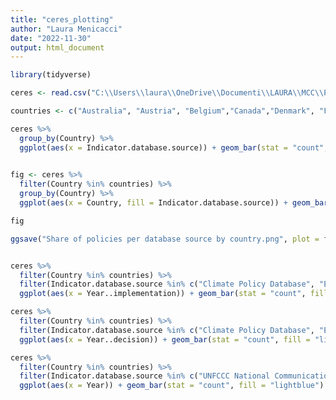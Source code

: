 ---
title: "ceres_plotting"
author: "Laura Menicacci"
date: "2022-11-30"
output: html_document
---

```{r, echo=FALSE}
library(tidyverse)

ceres <- read.csv("C:\\Users\\laura\\OneDrive\\Documenti\\LAURA\\MCC\\Policy databases\\ceres_firstversion.csv")
```

```{r, echo=FALSE, warning=FALSE}
countries <- c("Australia", "Austria", "Belgium","Canada","Denmark", "Finland", "France", "Germany", "Greece", "Ireland", "Italy", "Japan", "Luxembourg", "Netherlands","New Zealand", "Portugal",  "Spain", "Sweden", "Switzerland", "United Kingdom", "United States of America")

ceres %>% 
  group_by(Country) %>% 
  ggplot(aes(x = Indicator.database.source)) + geom_bar(stat = "count", fill = "lightblue", alpha = 0.9) + theme_bw() + xlab("Database source") + labs(title = "Share of policies per database source", subtitle = "Filtered by 21 Annex I countries")
  
```

```{r fig.align="center", echo = FALSE, fig.width = 14, warning=FALSE}
fig <- ceres %>% 
  filter(Country %in% countries) %>% 
  group_by(Country) %>% 
  ggplot(aes(x = Country, fill = Indicator.database.source)) + geom_bar(stat = "count", width = 0.8) + theme_bw() + xlab("Countries") + labs(title = "Share of policies per database source by country", subtitle = "Filtered by 21 Annex I countries")

fig 

ggsave("Share of policies per database source by country.png", plot = fig, device = "png", width = 10, height = 8)

```

```{r}

```


```{r fig.align="center", echo = FALSE,  warning=FALSE}
ceres %>% 
  filter(Country %in% countries) %>% 
  filter(Indicator.database.source %in% c("Climate Policy Database", "EEA")) %>% 
  ggplot(aes(x = Year..implementation)) + geom_bar(stat = "count", fill = "lightblue") + theme_bw() + labs(title = "Frequency of implementation Years")

```

```{r  fig.align="center", echo = FALSE, fig.width = 14,  warning=FALSE}
ceres %>% 
  filter(Country %in% countries) %>% 
  filter(Indicator.database.source %in% c("Climate Policy Database", "EEA")) %>% 
  ggplot(aes(x = Year..decision)) + geom_bar(stat = "count", fill = "lightblue") + theme_bw() + labs(title = "Frequency of decision years")

```

```{r fig.align="center", echo = FALSE, fig.width = 14,  warning=FALSE}
ceres %>% 
  filter(Country %in% countries) %>% 
  filter(Indicator.database.source %in% c("UNFCCC National Communications", "IEA")) %>% 
  ggplot(aes(x = Year)) + geom_bar(stat = "count", fill = "lightblue") + theme_bw() + labs(title = "Frequency of Year - UNFCCC + IEA")
```

